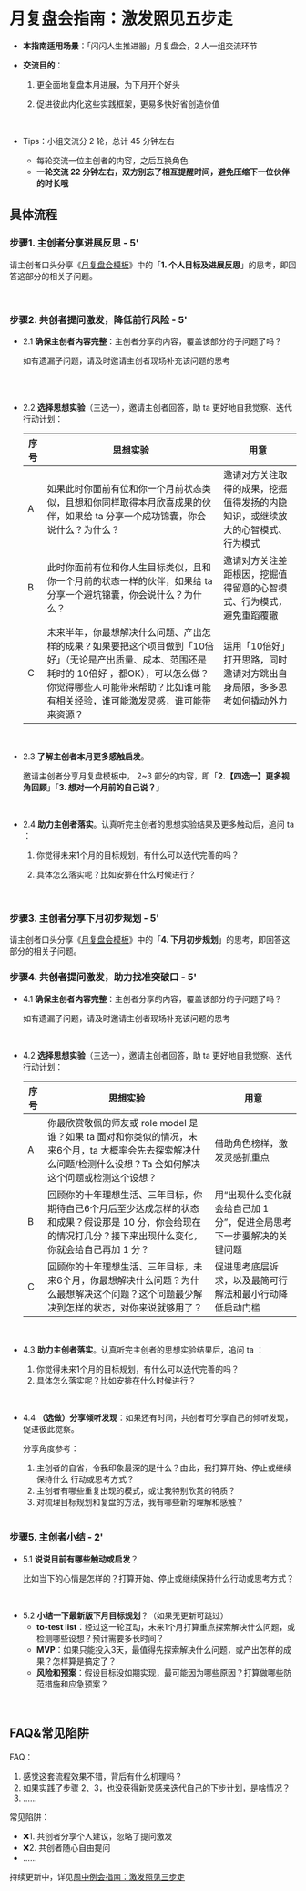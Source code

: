 # 月复盘会指南：激发照见五步走

- **本指南适用场景**：「闪闪人生推进器」月复盘会，2 人一组交流环节

- **交流目的**：

  1. 更全面地复盘本月进展，为下月开个好头

  2. 促进彼此内化这些实践框架，更易多快好省创造价值

     <br />

- Tips：小组交流分 2 轮，总计 45 分钟左右

  - 每轮交流一位主创者的内容，之后互换角色
  - **一轮交流 22 分钟左右，双方别忘了相互提醒时间，避免压缩下一位伙伴的时长哦**


## 具体流程


### 步骤1. 主创者分享进展反思 - 5'

请主创者口头分享《[月复盘会模板](https://sunnylife.feishu.cn/wiki/wikcnmvu0sVFA8FBlmxHpUW7HNf?office_edit=1)》中的「**1. 个人目标及进展反思**」的思考，即回答这部分的相关子问题。

<br />

### 步骤2. 共创者提问激发，降低前行风险 - 5'


- 2.1 **确保主创者内容完整**：主创者分享的内容，覆盖该部分的子问题了吗？

    如有遗漏子问题，请及时邀请主创者现场补充该问题的思考

    <br />

    <br />



- 2.2 **选择思想实验**（三选一），邀请主创者回答，助 ta 更好地自我觉察、迭代行动计划：

    | **序号** | **思想实验**                                                 | **用意**                                                     |
    | -------- | ------------------------------------------------------------ | ------------------------------------------------------------ |
    | A        | 如果此时你面前有位和你一个月前状态类似，且想和你同样取得本月欣喜成果的伙伴，如果给 ta 分享一个成功锦囊，你会说什么？为什么？ | 邀请对方关注取得的成果，挖掘值得发扬的内隐知识，或继续放大的心智模式、行为模式 |
    | B        | 此时你面前有位和你人生目标类似，且和你一个月前的状态一样的伙伴，如果给 ta 分享一个避坑锦囊，你会说什么？为什么？ | 邀请对方关注差距根因，挖掘值得留意的心智模式、行为模式，避免重蹈覆辙 |
    | C        | 未来半年，你最想解决什么问题、产出怎样的成果？如果要把这个项目做到「10倍好」（无论是产出质量、成本、范围还是耗时的 10倍好 ，都OK），可以怎么做？你觉得哪些人可能带来帮助？比如谁可能有相关经验，谁可能激发灵感，谁可能带来资源？ | 运用「10倍好」打开思路，同时邀请对方跳出自身局限，多多思考如何撬动外力 |
 
    <br />

- 2.3 **了解主创者本月更多感触启发**。

    邀请主创者分享月复盘模板中， 2~3 部分的内容，即「**2.【四选一】更多视角回顾**」「**3. 想对一个月前的自己说？**」

    <br />

- 2.4 **助力主创者落实**。认真听完主创者的思想实验结果及更多触动后，追问 ta ：

    1. 你觉得未来1个月的目标规划，有什么可以迭代完善的吗？

    2. 具体怎么落实呢？比如安排在什么时候进行？

       <br />

### 步骤3. 主创者分享下月初步规划 - 5'

请主创者口头分享《[月复盘会模板](https://sunnylife.feishu.cn/wiki/wikcnmvu0sVFA8FBlmxHpUW7HNf?office_edit=1)》中的「**4. 下月初步规划**」的思考，即回答这部分的相关子问题。


### 步骤4. 共创者提问激发，助力找准突破口 - 5'

- 4.1 **确保主创者内容完整**：主创者分享的内容，覆盖该部分的子问题了吗？

    如有遗漏子问题，请及时邀请主创者现场补充该问题的思考

<br />

- 4.2 **选择思想实验**（三选一），邀请主创者回答，助 ta 更好地自我觉察、迭代行动计划：

    | **序号** | **思想实验**                                                 | **用意**                                                     |
    | -------- | ------------------------------------------------------------ | ------------------------------------------------------------ |
    | A        | 你最欣赏敬佩的师友或 role model 是谁？如果 ta 面对和你类似的情况，未来6个月，ta 大概率会先去探索解决什么问题/检测什么设想？Ta 会如何解决这个问题或检测这个设想？ | 借助角色榜样，激发灵感抓重点                                 |
    | B        | 回顾你的十年理想生活、三年目标，你期待自己6个月后至少达成怎样的状态和成果？假设那是 10 分，你会给现在的情况打几分？接下来出现什么变化，你就会给自己再加 1 分？ | 用“出现什么变化就会给自己加 1 分”，促进全局思考下一步要解决的关键问题 |
    | C        | 回顾你的十年理想生活、三年目标，未来6个月，你最想解决什么问题？为什么最想解决这个问题？这个问题最少解决到怎样的状态，对你来说就够用了？ | 促进思考底层诉求，以及最简可行解法和最小行动降低启动门槛     |

    <br />



- 4.3 **助力主创者落实**。认真听完主创者的思想实验结果后，追问 ta ：

    1. 你觉得未来1个月的目标规划，有什么可以迭代完善的吗？
    2. 具体怎么落实呢？比如安排在什么时候进行？



<br />



- 4.4  **（选做）分享倾听发现**：如果还有时间，共创者可分享自己的倾听发现，促进彼此觉察。

    分享角度参考：

    1. 主创者的自省，令我印象最深的是什么？由此，我打算开始、停止或继续保持什么 行动或思考方式？
    2. 主创者有哪些重复出现的模式，或让我特别欣赏的特质？
    3. 对梳理目标规划和复盘的方法，我有哪些新的理解和感触？

    <br />



### 步骤5. 主创者小结 - 2'

- 5.1 **说说目前有哪些触动或启发**？

  比如当下的心情是怎样的？打算开始、停止或继续保持什么行动或思考方式？

  

<br />

- 5.2 **小结一下最新版下月目标规划**？（如果无更新可跳过）
  - **to-test list**：经过这一轮互动，未来1个月打算重点探索解决什么问题，或检测哪些设想？预计需要多长时间？
  - **MVP**：如果只能投入3天，最值得先探索解决什么问题，或产出怎样的成果？怎样算是搞定了？
  - **风险和预案**：假设目标没如期实现，最可能因为哪些原因？打算做哪些防范措施和应急预案？





<br />

## FAQ&常见陷阱

FAQ：

1. 感觉这套流程效果不错，背后有什么机理吗？
1. 如果实践了步骤 2、3，也没获得新灵感来迭代自己的下步计划，是啥情况？
1. ……

常见陷阱：

- ❌1. 共创者分享个人建议，忽略了提问激发
- ❌2. 共创者随心自由提问
- ……



持续更新中，详见[周中例会指南：激发照见三步走 ](/meeting/hb-inspire#faq)
